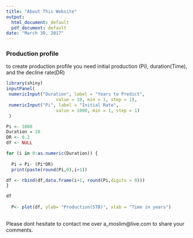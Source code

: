 ```yaml
---
title: "About This Website"
output:
  html_document: default
  pdf_document: default
date: "March 30, 2017"
---
```

############################################


###  **Production profile**

to create production profile you need initial production (Pi), duration(Time), and the decline rate(DR) 

```r
library(shiny)
inputPanel(
 numericInput("Duration", label = "Years to Predict", 
                   value = 10, min = 1, step = 1),
 numericInput("Pi", label = "Initial Rate", 
                   value = 1000, min = 1, step = 1)
 )

Pi <- 1000
Duration = 10
DR <- 0.2
df <- NULL

for (i in 0:as.numeric(Duration)) {
  
  Pi = Pi- (Pi*DR)
  print(paste(round(Pi,0),i+1))

df <- rbind(df,data.frame(i+1, round(Pi,digits = 0)))
}

df 
  
  P<- plot(df, ylab= "Production(STB)", xlab = "Time in years")
  

```

############################################

Please dont hesitate to contact me over a_moslim@live.com to share your comments. 